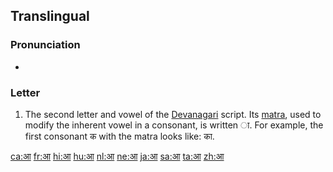 {{character info/new|image=[[File:Deva-ā.png|100px]]}}   
==Translingual==

{{attention|sa}}{{attention|hi}} <!--Each language which uses Devanagari should have its own section-->

===Pronunciation===
* {{IPA|/aː/|lang=mul}}

===Letter===
{{mul-Deva|ā}}

# The second letter and vowel of the [[Devanagari]] script. Its [[matra]], used to modify the inherent vowel in a consonant, is written ा. For example, the first consonant क with the matra looks like: का.

[[ca:आ]]
[[fr:आ]]
[[hi:आ]]
[[hu:आ]]
[[nl:आ]]
[[ne:आ]]
[[ja:आ]]
[[sa:आ]]
[[ta:आ]]
[[zh:आ]]
